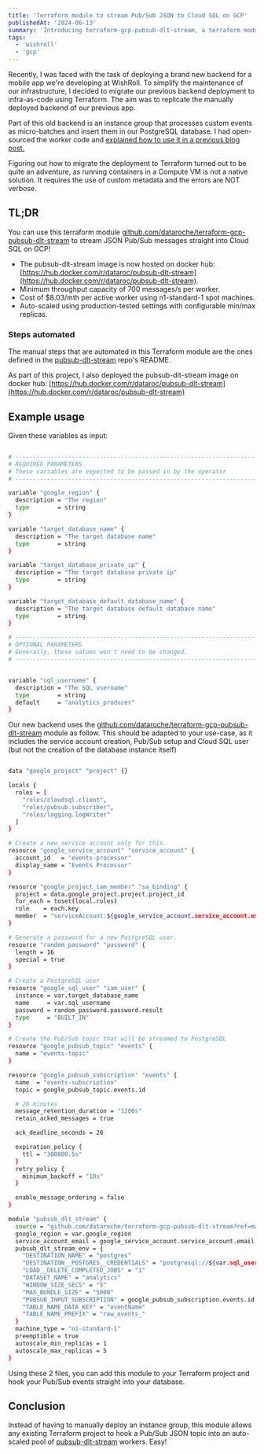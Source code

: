 ```yaml
---
title: 'Terraform module to stream Pub/Sub JSON to Cloud SQL on GCP'
publishedAt: '2024-06-13'
summary: 'Introducing terraform-gcp-pubsub-dlt-stream, a terraform module to deploy an instance group to stream JSON events from Pub/Sub to Cloud SQL on GCP.'
tags: 
  - 'wishroll'
  - 'gcp'
---
```


Recently, I was faced with the task of deploying a brand new backend for a mobile app
we're developing at WishRoll. To simplify the maintenance of our infrastructure, I
decided to migrate our previous backend deployment to infra-as-code using Terraform. The
aim was to replicate the manually deployed backend of our previous app.

Part of this old backend is an instance group that processes custom events as
micro-batches and insert them in our PostgreSQL database. I had open-sourced the worker
code and [explained how to use it in a previous blog
post.](/blog/streaming-pubsub-json-to-cloud-sql-postgresql-on-gcp)

Figuring out how to migrate the deployment to Terraform turned out to be quite an
adventure, as running containers in a Compute VM is not a native solution. It requires
the use of custom metadata and the errors are NOT verbose.

## TL;DR

You can use this terraform module
[github.com/dataroche/terraform-gcp-pubsub-dlt-stream](https://github.com/dataroche/terraform-gcp-pubsub-dlt-stream)
to stream JSON Pub/Sub messages straight into Cloud SQL on GCP!

- The pubsub-dlt-stream image is now hosted on docker hub:
  [https://hub.docker.com/r/dataroc/pubsub-dlt-stream](https://hub.docker.com/r/dataroc/pubsub-dlt-stream).
- Minimum throughput capacity of 700 messages/s per worker.
- Cost of $8.03/mth per active worker using n1-standard-1 spot machines.
- Auto-scaled using production-tested settings with configurable min/max replicas.

### Steps automated

The manual steps that are automated in this Terraform module are the ones defined in the
[pubsub-dlt-stream](https://github.com/dataroche/pubsub-dlt-stream) repo's README.

As part of this project, I also deployed the pubsub-dlt-stream image on docker hub:
[https://hub.docker.com/r/dataroc/pubsub-dlt-stream](https://hub.docker.com/r/dataroc/pubsub-dlt-stream)

## Example usage

Given these variables as input:

```sh

# ---------------------------------------------------------------------------------------------------------------------
# REQUIRED PARAMETERS
# These variables are expected to be passed in by the operator
# ---------------------------------------------------------------------------------------------------------------------

variable "google_region" {
  description = "The region"
  type        = string
}

variable "target_database_name" {
  description = "The target database name"
  type        = string
}

variable "target_database_private_ip" {
  description = "The target database private ip"
  type        = string
}

variable "target_database_default_database_name" {
  description = "The target database default database name"
  type        = string
}

# ---------------------------------------------------------------------------------------------------------------------
# OPTIONAL PARAMETERS
# Generally, these values won't need to be changed.
# ---------------------------------------------------------------------------------------------------------------------


variable "sql_username" {
  description = "The SQL username"
  type        = string
  default     = "analytics_producer"
}

```
Our new backend uses the
[github.com/dataroche/terraform-gcp-pubsub-dlt-stream](https://github.com/dataroche/terraform-gcp-pubsub-dlt-stream)
module as follow. This should be adapted to your use-case, as it includes the service
account creation, Pub/Sub setup and Cloud SQL user (but not the creation of the database
instance itself)

```sh

data "google_project" "project" {}

locals {
  roles = [
    "roles/cloudsql.client", 
    "roles/pubsub.subscriber", 
    "roles/logging.logWriter"
  ]
}

# Create a new service account only for this.
resource "google_service_account" "service_account" {
  account_id   = "events-processor"
  display_name = "Events Processor"
}

resource "google_project_iam_member" "sa_binding" {
  project = data.google_project.project.project_id
  for_each = toset(local.roles)
  role    = each.key
  member  = "serviceAccount:${google_service_account.service_account.email}"
}

# Generate a password for a new PostgreSQL user.
resource "random_password" "password" {
  length = 16
  special = true
}

# Create a PostgreSQL user
resource "google_sql_user" "iam_user" {
  instance = var.target_database_name
  name     = var.sql_username
  password = random_password.password.result
  type     = "BUILT_IN"
}

# Create the Pub/Sub topic that will be streamed to PostgreSQL
resource "google_pubsub_topic" "events" {
  name = "events-topic"
}

resource "google_pubsub_subscription" "events" {
  name  = "events-subscription"
  topic = google_pubsub_topic.events.id

  # 20 minutes
  message_retention_duration = "1200s"
  retain_acked_messages = true

  ack_deadline_seconds = 20

  expiration_policy {
    ttl = "300000.5s"
  }
  retry_policy {
    minimum_backoff = "10s"
  }

  enable_message_ordering = false
}

module "pubsub_dlt_stream" {
  source = "github.com/dataroche/terraform-gcp-pubsub-dlt-stream?ref=master"
  google_region = var.google_region
  service_account_email = google_service_account.service_account.email
  pubsub_dlt_stream_env = {
    "DESTINATION_NAME" = "postgres"
    "DESTINATION__POSTGRES__CREDENTIALS" = "postgresql://${var.sql_username}:${random_password.password.result}@${var.target_database_private_ip}:5432/${var.target_database_default_database_name}"
    "LOAD__DELETE_COMPLETED_JOBS" = "1"
    "DATASET_NAME" = "analytics"
    "WINDOW_SIZE_SECS" = "5"
    "MAX_BUNDLE_SIZE" = "5000"
    "PUBSUB_INPUT_SUBSCRIPTION" = google_pubsub_subscription.events.id
    "TABLE_NAME_DATA_KEY" = "eventName"
    "TABLE_NAME_PREFIX" = "raw_events_"
  }
  machine_type = "n1-standard-1"
  preemptible = true
  autoscale_min_replicas = 1
  autoscale_max_replicas = 5
}

```

Using these 2 files, you can add this module to your Terraform project and hook your
Pub/Sub events straight into your database.

## Conclusion

Instead of having to manually deploy an instance group, this module allows any existing
Terraform project to hook a Pub/Sub JSON topic into an auto-scaled pool of
[pubsub-dlt-stream](https://github.com/dataroche/pubsub-dlt-stream) workers. Easy!